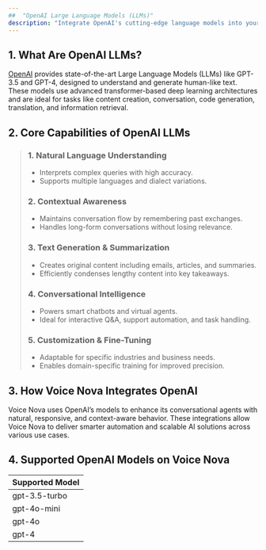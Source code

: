 ```yaml
---
##  "OpenAI Large Language Models (LLMs)"
description: "Integrate OpenAI's cutting-edge language models into your Bolna Voice AI agents to deliver intelligent, natural, and dynamic interactions — powered by GPT-4, GPT-4o, and more."
---
```


## 1. What Are OpenAI LLMs?

[OpenAI](https://openai.com/) provides state-of-the-art Large Language Models (LLMs) like GPT-3.5 and GPT-4, designed to understand and generate human-like text. These models use advanced transformer-based deep learning architectures and are ideal for tasks like content creation, conversation, code generation, translation, and information retrieval.

## 2. Core Capabilities of OpenAI LLMs

> ### 1. Natural Language Understanding
>
> - Interprets complex queries with high accuracy.
> - Supports multiple languages and dialect variations.
>
> ### 2. Contextual Awareness
>
> - Maintains conversation flow by remembering past exchanges.
> - Handles long-form conversations without losing relevance.
>
> ### 3. Text Generation & Summarization
>
> - Creates original content including emails, articles, and summaries.
> - Efficiently condenses lengthy content into key takeaways.
>
> ### 4. Conversational Intelligence
>
> - Powers smart chatbots and virtual agents.
> - Ideal for interactive Q&A, support automation, and task handling.
>
> ### 5. Customization & Fine-Tuning
>
> - Adaptable for specific industries and business needs.
> - Enables domain-specific training for improved precision.

## 3. How Voice Nova Integrates OpenAI

Voice Nova uses OpenAI’s models to enhance its conversational agents with natural, responsive, and context-aware behavior. These integrations allow Voice Nova to deliver smarter automation and scalable AI solutions across various use cases.

## 4. Supported OpenAI Models on Voice Nova

| Supported Model |
| :-------------- |
| gpt-3.5-turbo   |
| gpt-4o-mini     |
| gpt-4o          |
| gpt-4           |